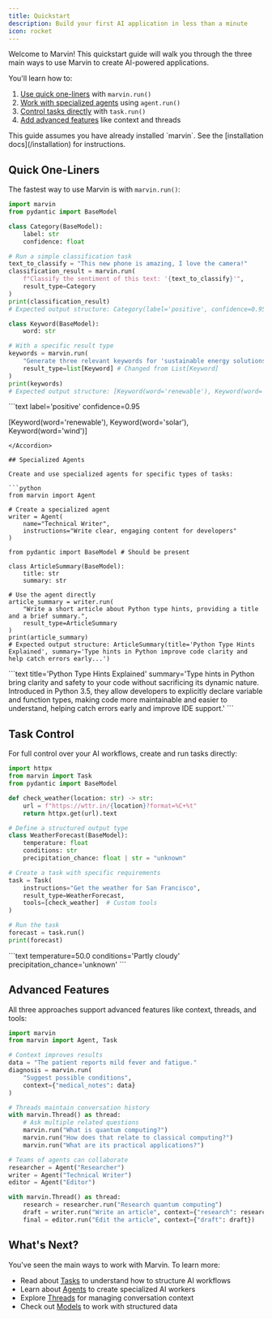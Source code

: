 ```yaml
---
title: Quickstart
description: Build your first AI application in less than a minute
icon: rocket
---
```


Welcome to Marvin! This quickstart guide will walk you through the three main ways to use Marvin to create AI-powered applications.

You'll learn how to:
1. [Use quick one-liners](#quick-one-liners) with `marvin.run()`
2. [Work with specialized agents](#specialized-agents) using `agent.run()`
3. [Control tasks directly](#task-control) with `task.run()`
4. [Add advanced features](#advanced-features) like context and threads

<Warning>
This guide assumes you have already installed `marvin`. See the [installation docs](/installation) for instructions.
</Warning>

## Quick One-Liners

The fastest way to use Marvin is with `marvin.run()`:

```python
import marvin
from pydantic import BaseModel

class Category(BaseModel):
    label: str
    confidence: float

# Run a simple classification task
text_to_classify = "This new phone is amazing, I love the camera!"
classification_result = marvin.run(
    f"Classify the sentiment of this text: '{text_to_classify}'",
    result_type=Category
)
print(classification_result)
# Expected output structure: Category(label='positive', confidence=0.95)

class Keyword(BaseModel):
    word: str

# With a specific result type
keywords = marvin.run(
    "Generate three relevant keywords for 'sustainable energy solutions'",
    result_type=list[Keyword] # Changed from List[Keyword]
)
print(keywords)
# Expected output structure: [Keyword(word='renewable'), Keyword(word='solar'), Keyword(word='wind')]
```

<Accordion title="Output">
```text
label='positive' confidence=0.95

[Keyword(word='renewable'), Keyword(word='solar'), Keyword(word='wind')]
```
</Accordion>

## Specialized Agents

Create and use specialized agents for specific types of tasks:

```python
from marvin import Agent

# Create a specialized agent
writer = Agent(
    name="Technical Writer",
    instructions="Write clear, engaging content for developers"
)

from pydantic import BaseModel # Should be present

class ArticleSummary(BaseModel):
    title: str
    summary: str

# Use the agent directly
article_summary = writer.run(
    "Write a short article about Python type hints, providing a title and a brief summary.",
    result_type=ArticleSummary
)
print(article_summary)
# Expected output structure: ArticleSummary(title='Python Type Hints Explained', summary='Type hints in Python improve code clarity and help catch errors early...')
```

<Accordion title="Output">
```text
title='Python Type Hints Explained' summary='Type hints in Python bring clarity and safety to your code without sacrificing its dynamic nature. Introduced in Python 3.5, they allow developers to explicitly declare variable and function types, making code more maintainable and easier to understand, helping catch errors early and improve IDE support.'
```
</Accordion>

## Task Control

For full control over your AI workflows, create and run tasks directly:

```python
import httpx
from marvin import Task
from pydantic import BaseModel

def check_weather(location: str) -> str:
    url = f"https://wttr.in/{location}?format=%C+%t"
    return httpx.get(url).text

# Define a structured output type
class WeatherForecast(BaseModel):
    temperature: float
    conditions: str
    precipitation_chance: float | str = "unknown"

# Create a task with specific requirements
task = Task(
    instructions="Get the weather for San Francisco",
    result_type=WeatherForecast,
    tools=[check_weather]  # Custom tools
)

# Run the task
forecast = task.run()
print(forecast)
```

<Accordion title="Output">
```text
temperature=50.0 conditions='Partly cloudy' precipitation_chance='unknown'
```
</Accordion>

## Advanced Features

All three approaches support advanced features like context, threads, and tools:

```python
import marvin
from marvin import Agent, Task

# Context improves results
data = "The patient reports mild fever and fatigue."
diagnosis = marvin.run(
    "Suggest possible conditions",
    context={"medical_notes": data}
)

# Threads maintain conversation history
with marvin.Thread() as thread:
    # Ask multiple related questions
    marvin.run("What is quantum computing?")
    marvin.run("How does that relate to classical computing?")
    marvin.run("What are its practical applications?")

# Teams of agents can collaborate
researcher = Agent("Researcher")
writer = Agent("Technical Writer")
editor = Agent("Editor")

with marvin.Thread() as thread:
    research = researcher.run("Research quantum computing")
    draft = writer.run("Write an article", context={"research": research})
    final = editor.run("Edit the article", context={"draft": draft})
```

## What's Next?

You've seen the main ways to work with Marvin. To learn more:

- Read about [Tasks](/concepts/tasks) to understand how to structure AI workflows
- Learn about [Agents](/concepts/agents) to create specialized AI workers
- Explore [Threads](/concepts/threads) for managing conversation context
- Check out [Models](/concepts/models) to work with structured data